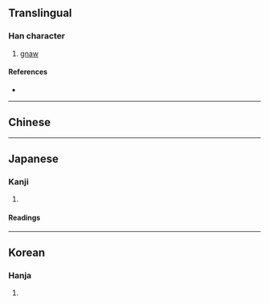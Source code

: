 {{also|嚙}}
{{character info/new}}
==Translingual==

===Han character===
{{Han char|rn=30|rad=口|as=21|sn=24|four=61072|canj=RQHU|ids=⿰口齧}}

# [[gnaw]]

====References====
* {{Han ref|kx=0216.010|dkj=04659|dj=0439.060|hdz=10709.060|uh=56D3|ud=22227|bh=F8A5|bd=63653}}

----

==Chinese==
{{zh-see|齧|v}}

----

==Japanese==

===Kanji===
{{ja-kanji|grade=|rs=口21}}

# {{defn|lang=ja|sort=口21}}

====Readings====
{{ja-readings
|on=けつ, げつ
|kun=か-む, かじ-る
}}

----

==Korean==

===Hanja===
{{ko-hanja|hangeul=[[설]], [[녈]]|rv=seol, nyeol|mr=sŏl, nyŏl}}

# {{defn|lang=ko|sort=口21}}